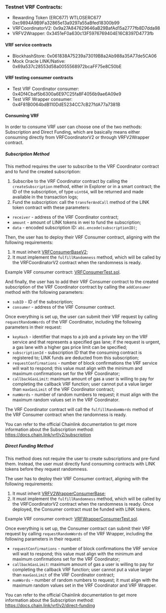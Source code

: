 ### Testnet VRF Contracts:
* Rewarding Token (ERC677) WTLOSERC677 0xc9894A9B9Fa32865e13a9297a55aBfed18300b99
* VRFCoordinatorV2: 0x9a27A847629646aB29BafAd15a2777fb8D7dda98
* VRFV2Wrapper: 0x3451eF0a630c13F5976769404E16C8397D4773fb
#### VRF service contracts
* BlockhashStore: 0x061838A75239a73019B8a2Ab988a35A77de5CA06
* Mock Oracle LINK/Native: 0x69a537c28553d58a0055568972bcaFF75e8C50bE
#### VRF testing consumer contracts
* Test VRF Coordinator consumer: 0x4Df4Cbaf5b6300a6E97C25fa8F4056b9ae6A09e9
* Test VRF Wrapper consumer: 0x4F81B0064bdB110DdE5234CC7cB27fdA77a7381B


#### Consuming VRF
In order to consume VRF user can choose one of the two methods: Subscription and Direct Funding,
which are basically means either consuming directly from VRFCoordinatorV2 or through VRFV2Wrapper contract.

##### Subscription Method
This method requires the user to subscribe to the VRF Coordinator contract and to fund the created subscription:
1. Subscribe to the VRF Coordinator contract by calling the `createSubscription` method, either in Explorer or in a smart contract; the ID of the subscription, of type `uint64`, will be returned and made available in the transaction logs;
2. Fund the subscription: call the `transferAndCall` method of the LINK token contract with these parameters:
  * `receiver` - address of the VRF Coordinator contract;
  * `amount` - amount of LINK tokens in wei to fund the subscription;
  * `data` - encoded subscription ID: `abi.encode(subscriptionID)`;

Then, the user has to deploy their VRF Consumer contract, aligning with the following requirements:
1. It must inherit [VRFConsumerBaseV2](https://github.com/smartcontractkit/chainlink/blob/master/contracts/src/v0.8/vrf/VRFConsumerBaseV2.sol);
2. It must implement the `fulfillRandomness` method, which will be called by the VRFCoordinatorV2 contract when the randomness is ready.

Example VRF consumer contract: [VRFConsumerTest.sol](plugin%2Fcontracts%2Fv0.8%2FVRFConsumerTest.sol).

And finally, the user has to add their VRF Consumer contract to the created subscription of the VRF Coordinator contract by calling the `addConsumer` method with the following parameters:
* `subID` - ID of the subscription;
* `consumer` - address of the VRF Consumer contract.

Once everything is set up, the user can submit their VRF request by calling `requestRandomWords` of the VRF Coordinator, including the following parameters in their request:
* `keyHash` - identifier that maps to a job and a private key on the VRF service and that represents a specified gas lane; if the request is urgent, a gas lane with a higher gas price limit can be specified;
* `subscriptionId` - subscription ID that the consuming contract is registered to; LINK funds are deducted from this subscription;
* `requestConfirmations` - number of block confirmations the VRF service will wait to respond; this value must align with the minimum and maximum confirmations set for the VRF Coordinator;
* `callbackGasLimit`: maximum amount of gas a user is willing to pay for completing the callback VRF function; user cannot put a value larger than `maxGasLimit` of the VRF Coordinator contract;
* `numWords` - number of random numbers to request; it must align with the maximum random values set in the VRF Coordinator.

The VRF Coordinator contract will call the `fulfillRandomWords` method of the VRF Consumer contract when the randomness is ready.

You can refer to the official Chainlink documentation to get more information about the Subscription method:  
https://docs.chain.link/vrf/v2/subscription

##### Direct Funding Method
This method does not require the user to create subscriptions and pre-fund them. Instead, the user must directly fund consuming contracts with LINK tokens before they request randomness.

The user has to deploy their VRF Consumer contract, aligning with the following requirements:
1. It must inherit [VRFV2WrapperConsumerBase](https://github.com/smartcontractkit/chainlink/blob/master/contracts/src/v0.8/vrf/VRFV2WrapperConsumerBase.sol);
2. It must implement the `fulfillRandomness` method, which will be called by the VRFCoordinatorV2 contract when the randomness is ready.
   Once deployed, the Consumer contract must be funded with LINK tokens.

Example VRF consumer contract: [VRFWrapperConsumerTest.sol](plugin%2Fcontracts%2Fv0.8%2FVRFWrapperConsumerTest.sol).

Once everything is set up, the Consumer contract can submit their VRF request by calling `requestRandomWords` of the VRF Wrapper, including the following parameters in their request:
* `requestConfirmations` - number of block confirmations the VRF service will wait to respond; this value must align with the minimum and maximum confirmations set for the VRF Coordinator;
* `callbackGasLimit`: maximum amount of gas a user is willing to pay for completing the callback VRF function; user cannot put a value larger than `maxGasLimit` of the VRF Coordinator contract;
* `numWords` - number of random numbers to request; it must align with the maximum random values set in the VRF Coordinator and VRF Wrapper.

You can refer to the official Chainlink documentation to get more information about the Subscription method:  
https://docs.chain.link/vrf/v2/direct-funding
